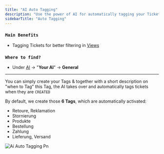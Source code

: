 ```yaml
---
title: "AI Auto Tagging"
description: "Use the power of AI for automatically tagging your Tickets"
sidebarTitle: "Auto Tagging"
---
```


### `Main Benefits`

- Tagging Tickets for better filtering in [Views](/inbox/views)

### `Where to find?`

- Under [AI](https://armin.cx/app/_/ai/agents) -\> "**Your AI**" -\> **General**

---

You can simply create your Tags & together with a short description on "when to Tag" this Tag, the AI takes over and automatically tags tickets when they are `CREATED`

By default, we create those **6 Tags**, which are automatically activated:

- Retoure, Reklamation
- Stornierung
- Produkte
- Bestellung
- Zahlung
- Lieferung, Versand

![Ai Auto Tagging Pn](/images/ai_auto_tagging.png)